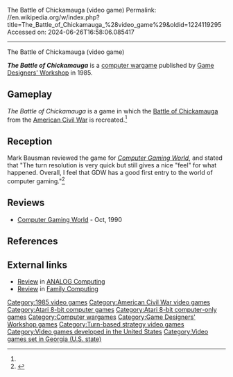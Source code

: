The Battle of Chickamauga (video game)
Permalink: //en.wikipedia.org/w/index.php?title=The_Battle_of_Chickamauga_%28video_game%29&oldid=1224119295
Accessed on: 2024-06-26T16:58:06.085417



------
The Battle of Chickamauga (video game)
{{Short description|1985 video game}}
{{Italic title}}
{{Infobox video game
| collapsible = 
| state = 
| italic title = 
| title = The Battle of Chickamauga 
| image = The Battle of Chickamauga cover.webp
| alt = 
| caption = 
| developer = 
| publisher = [[Game Designers' Workshop]]
| series = 
| engine = 
| platforms = [[Atari 8-bit]]
| released = 1985
| genre = [[Turn-based strategy]]
| modes = 
}}

'''''The Battle of Chickamauga''''' is a [[computer wargame]] published by [[Game Designers' Workshop]] in 1985.

==Gameplay==
''The Battle of Chickamauga'' is a game in which the [[Battle of Chickamauga]] from the [[American Civil War]] is recreated.<ref name="CGW22"/>

==Reception==
Mark Bausman reviewed the game for ''[[Computer Gaming World]]'', and stated that "The turn resolution is very quick but still gives a nice "feel" for what happened. Overall, I feel that GDW has a good first entry to the world of computer gaming."<ref name="CGW22">{{cite magazine |last=Bausman |first=Mark |title=The Battle of Chickamauga |magazine=Computer Gaming World |date=June–July 1985 |volume=1 |issue=22 |pages=18, 40}}</ref>

==Reviews==
*[[Computer Gaming World]] - Oct, 1990

==References==
{{Reflist}}

==External links==
*[https://archive.org/details/analog-computing-magazine-54/page/n85/mode/2up Review] in [[ANALOG Computing]]
*[https://archive.org/details/family-computing-25/page/n93/mode/2up Review] in [[Family Computing]]

{{DEFAULTSORT:Battle of Chickamauga}}
[[Category:1985 video games]]
[[Category:American Civil War video games]]
[[Category:Atari 8-bit computer games]]
[[Category:Atari 8-bit computer-only games]]
[[Category:Computer wargames]]
[[Category:Game Designers' Workshop games]]
[[Category:Turn-based strategy video games]]
[[Category:Video games developed in the United States]]
[[Category:Video games set in Georgia (U.S. state)]]